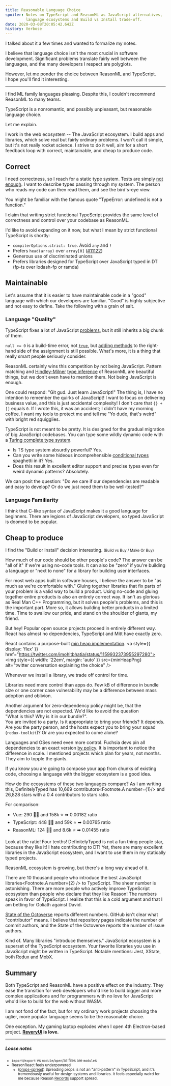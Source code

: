 ```yaml
---
title: Reasonable Language Choice
spoiler: Notes on TypeScript and ReasonML as JavaScript alternatives,
         language ecosystems and Build vs Install trade-off.
date: 2020-03-08T20:05:42.642Z
history: Verbose
---
```



<Epistemic effort>
  I talked about it a few times and wanted to formalize my notes.
</Epistemic>

I believe that language choice isn't the most crucial in software development. Significant problems translate fairly well between the languages, and the many developers I respect are polyglots.

However, let me ponder the choice between ReasonML and TypeScript. I&nbsp;hope you'll find it interesting.

---

I find ML family languages pleasing. Despite this, I couldn't recommend ReasonML to many teams.

TypeScript is a nonromantic, and possibly unpleasant, but reasonable language choice.

Let me explain.

I work in the web ecosystem -- The JavaScript ecosystem.
I build apps and libraries, which solve real but fairly ordinary problems. I won't call it simple, but it's not really rocket science. I strive to do it well, aim for a&nbsp;short feedback loop with correct, maintainable, and cheap to produce code.

## Correct

I need correctness, so I reach for a static type system.
Tests are simply [not enough][not-enough]. I want to describe types passing through my system. The person who reads my code can then read them, and see the bird's-eye view.

[not-enough]: https://css-tricks.com/types-or-tests-why-not-both

You might be familiar with the famous quote "TypeError: undefined is not a function."

I claim that writing strict functional TypeScript provides the same level of correctness and control over your codebase as ReasonML.

I'd like to avoid expanding on it now, but what I mean by strict functional TypeScript is shortly:

- `compilerOptions.strict: true`. Avoid `any` and `!`
- Prefers `head(array)` over `array[0]` ([#11122])
- Generous use of discriminated unions
- Prefers libraries designed for TypeScript over JavaScript typed in DT (fp-ts over lodash-fp or ramda)

[#11122]: https://github.com/Microsoft/TypeScript/issues/11122#issuecomment-251686473

## Maintainable

Let's assume that it is easier to have maintainable code in a "good"
language with which our developers are familiar. "Good" is highly
subjective and not easy to define. Take the following with a grain of salt.

### Language "Quality"

TypeScript fixes a lot of JavaScript [problems], but it still inherits a big chunk of them.

[problems]: https://blog.campvanilla.com/javascript-the-curious-case-of-null-0-7b131644e274

`null >= 0` is a build-time error, not [`true`][null-true], but [adding methods][adding-methods] to the right-hand side of the assignment is still possible.
What's more, it is a thing that really smart people seriously consider.

[null-true]: https://blog.campvanilla.com/javascript-the-curious-case-of-null-0-7b131644e274
[adding-methods]: https://github.com/WICG/construct-stylesheets/issues/45#issuecomment-521224893

ReasonML certainly wins this competition by not being JavaScript. Pattern matching and [Hindley-Milner] [type inference][type-inference] of ReasonML are beautiful things, but we don't even have to mention them. Not being JavaScript is enough.

[hindley-milner]: http://okmij.org/ftp/ML/generalization.html
[type-inference]: https://www.cs.cornell.edu/courses/cs3110/2016fa/l/17-inference/notes.html

One could respond: "Git gud. Just learn JavaScript!" The thing is, I have no intention to remember the quirks of JavaScript! I want to focus on delivering business value, and this is just accidental complexity! I don't care that `{} + []` equals `0`. If I wrote this, it was an accident; I didn't have my morning coffee. I want my tools to protect me and tell me "Yo dude, that's weird" with bright red squigglies.

TypeScript is not meant to be pretty. It is designed for the gradual migration of big JavaScript codebases. You can type some wildly dynamic code with a [Turing complete type system](https://github.com/Microsoft/TypeScript/issues/14833).

- Is TS type system absurdly powerful? Yes.
- Can you write some hideous incomprehensible [conditional types] spaghetti in it? Yes.
- Does this result in excellent editor support and precise types even for weird dynamic patterns? Absolutely.

[conditional types]: https://www.typescriptlang.org/docs/handbook/advanced-types.html#conditional-types

We can posit the question: "Do we care if our dependencies are readable and easy to develop? Or do we just need them to be well-tested?"

### Language Familiarity

I think that C-like syntax of JavaScript makes it a good language for beginners.
There are legions of JavaScript developers, so typed JavaScript is doomed to be popular.

## Cheap to produce

I find the "Build or Install" decision interesting. <small>(Build vs Buy / Make Or Buy)</small>

How much of our code should be other people's code? The answer can be "all of it" if we're using no-code tools. It can also be "zero" if you're building a language or "next to none" for a library for building user interfaces.

[language]: https://github.com/microsoft/TypeScript/blob/master/package.json#L132
[library]: https://github.com/facebook/react/blob/master/packages/react/package.json#L28-L31

For most web apps built in software houses, I believe the answer to be "as much as we're comfortable with."
Gluing together libraries that fix parts of your problem is a valid way to build a product. Using no-code and gluing together entire products is also an entirely correct way. It isn't as glorious as Real Man C++ Programming, but it solves people's problems, and this is the important part.
More so, it allows building better products in a limited time. Time to swallow our pride, and stand on the shoulder of giants, my friend.

[real man c++ programming]: https://www.urbandictionary.com/define.php?term=C%2B%2B&defid=2583707#.XmO26-jht3E.twitter

But hey! Popular open source projects proceed in entirely different way.
React has almost no dependencies, TypeScript and Mitt have exactly zero.


React contains a purpose-built [min heap implementation][min-heap].
<a style={{ display: 'flex' }} href="https://twitter.com/imohitbhatia/status/1159932373955297280">
  <img style={{ width: '22em', margin: 'auto' }} src={minHeapPng} alt="twitter conversation explaining the choice" />
</a>

[min-heap]: https://github.com/facebook/react/pull/16245/files

Whenever we install a library, we trade off control for time.

Libraries need more control than apps do.
Few kB of difference in bundle size or one corner case vulnerability may be a difference between mass adoption and oblivion.

Another argument for zero-dependency policy might be, that the dependencies are not expected.
We'd like to avoid the question "What&nbsp;is&nbsp;this? Why is it in our bundle?". \
You are invited to a party. Is it appropriate to bring your friends? It&nbsp;depends. Are you the party person, and the hosts expect you to bring your squad (`redux-toolkit`)? Or are you expected to come alone?

Languages and OSes need even more control. Fuchsia devs pin all dependencies to an exact version [by policy][by-policy].
It is important to notice the difference in scale. I mentioned projects which plan for years, not months. They aim to topple the giants.

[by-policy]: https://fuchsia.dev/fuchsia-src/project/policy/external_dependencies

If you know you are going to compose your app from chunks of existing code, choosing a language with the bigger ecosystem is a good idea.

How do the ecosystems of these two languages compare?
As I am writing this, DefinitelyTyped has 10,669 contributors<Footnote.A number={1}/> and 26,828 stars with a 0.4 contributors to stars ratio.

For comparison:

- Vue: 290 👩‍💻 and 158k ⭐ ➡ 0.00182 ratio
- TypeScript: 448 👩‍💻 and 59k ⭐ ➡ 0.00765 ratio
- ReasonML: 124 👩‍💻 and 8.6k ⭐ ➡ 0.01455 ratio

Look at the ratio! Four tenths! DefinitelyTyped is not a fun thing people star, because they like it! I hate contributing to DT! Yet, there are many excellent libraries in the JavaScript ecosystem, and I want to use them in my statically typed projects.

ReasonML ecosystem is growing, but there's a long way ahead of it.

There are 10 thousand people who introduce the best JavaScript libraries<Footnote.A number={2} /> to TypeScript. The sheer number is astonishing. There are more people who actively improve TypeScript ecosystem than people who declare that they like Reason! The numbers speak in favor of TypeScript. I realize that this is a cold argument and that I am betting for Goliath against David.

<Footnote number={1}>

[State of the Octoverse][octoverse] reports different numbers. GitHub isn't clear what "contributor" means. I believe that repository pages indicate the number of commit authors, and the State of the Octoverse reports the number of issue authors.

</Footnote>

[octoverse]: https://octoverse.github.com/#top-and-trending-projects

<Footnote number={2}>

Kind of. Many libraries "introduce themselves." JavaScript ecosystem is a superset of the TypeScript ecosystem. Your favorite libraries you use in JavaScript might be written in TypeScript. Notable mentions: Jest, XState, both Redux and MobX.

</Footnote>

## Summary

Both TypeScript and ReasonML have a positive effect on the industry. They ease the transition for web developers who'd like to build bigger and more complex applications and for programmers with no love for JavaScript who'd like to build for the web without WASM.

I am not fond of the fact, but for my ordinary work projects choosing the uglier, more popular language seems to be the reasonable choice.

One exception. My gaming laptop explodes when I open 4th Electron-based project.
**[ReveryUI](https://github.com/revery-ui) is love.**

---

##### Loose notes

<small>

- `import`/`export` vs `module`/`open`/all files are `module`s
- ReasonReact feels underpowered
  - ([props-spread]) Spreading props is not an "anti-pattern" in TypeScript, and
    it's tremendously useful for design systems and libraries. It feels especially weird
    for me because Reason [Records](https://reasonml.github.io/docs/en/record) support spread.

[props-spread]: https://github.com/reasonml/reason-react/blob/master/docs/props-spread.md

</small>
